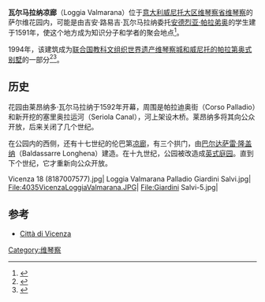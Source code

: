{{Infobox UNESCO World Heritage Site
| image         = Giardini Salvi - Vicenza 2.jpg
| image_upright = 1.2
| caption       = 
| location      = [[意大利|意大利]][[威尼托大区|威尼托大区]][[维琴察省|维琴察省]][[维琴察|维琴察]]
| part_of       = [[维琴察城和威尼托的帕拉第奥式别墅|维琴察城和威尼托的帕拉第奥式别墅]]
| criteria      = {{UNESCO WHS type|(i)(ii)}}(i)(ii)
| ID            = 712bis-001
| coordinates   = {{coord|45.54698|11.54022|format=dms|type:landmark_region:IT|display=inline,title}}
| year          = 1994
}}
'''瓦尔马拉纳凉廊'''（Loggia Valmarana）位于[[意大利|意大利]][[威尼托大区|威尼托大区]][[维琴察省|维琴察省]][[维琴察|维琴察]]的萨尔维花园内，可能是由吉安·路易吉·瓦尔马拉纳委托[[安德烈亚·帕拉弟奥|安德烈亚·帕拉弟奥]]的学生建于1591年，使这个地方成为知识分子和学者的聚会地点<ref>{{cite web|url=https://www.palladiomuseum.org/veneto/opera/75|title=Scheda opera|website=Palladio Museum|access-date=2021-02-09|archive-date=2020-08-12|archive-url=https://web.archive.org/web/20200812113251/https://www.palladiomuseum.org/veneto/opera/75|dead-url=no}}</ref>。

1994年，该建筑成为[[联合国教科文组织|联合国教科文组织]][[世界遗产|世界遗产]][[维琴察城和威尼托的帕拉第奥式别墅|维琴察城和威尼托的帕拉第奥式别墅]]的一部分<ref>{{cite web|url=http://www.vicenzae.org/en/tourism/vicenza-palladio-and-the-villas/vicenza-unesco-heritage-the-palladian-route|title=Vicenza, Unesco Heritage: the Palladian route - Consorzio Turistico Vicenzaè|website=www.vicenzae.org|access-date=2021-02-09|archive-date=2020-10-27|archive-url=https://web.archive.org/web/20201027215208/https://www.vicenzae.org/en/tourism/vicenza-palladio-and-the-villas/vicenza-unesco-heritage-the-palladian-route|dead-url=no}}</ref><ref>{{cite web|url=https://www.comune.vicenza.it/uffici/dipserv/cultur/unesco.php/il_sito_unesco/le_componenti_del_sito|title=Le componenti del sito - Comune di Vicenza|website=www.comune.vicenza.it|access-date=2021-02-09|archive-date=2019-04-19|archive-url=https://web.archive.org/web/20190419130017/https://www.comune.vicenza.it/uffici/dipserv/cultur/unesco.php/il_sito_unesco/le_componenti_del_sito|dead-url=yes}}</ref>。

== 历史 ==
花园由莱昂纳多·瓦尔马拉纳于1592年开幕，周围是帕拉迪奥街（Corso Palladio）和新开挖的塞里奥拉运河（Seriola Canal），河上架设木桥。莱昂纳多将其向公众开放，后来关闭了几个世纪。

在公园内的西侧，还有十七世纪的伦巴第[[凉廊|凉廊]]，有三个拱门，由[[巴尔达萨雷·隆盖纳|巴尔达萨雷·隆盖纳]]（Baldassarre Longhena）建造。在十九世纪，公园被改造成[[英式庭园|英式庭园]]。直到下个世纪，它才重新向公众开放。

<gallery>
Vicenza 18 (8187007577).jpg|
Loggia Valmarana Palladio Giardini Salvi.jpg|
File:4035VicenzaLoggiaValmarana.JPG|
File:Giardini Salvi-5.jpg|
</gallery>

== 参考==
<references />
* [https://www.comune.vicenza.it/uffici/dipserv/cultur/unesco.php/il_sito_unesco/le_componenti_del_sito/loggia_valmarana Città di Vicenza] {{Wayback|url=https://www.comune.vicenza.it/uffici/dipserv/cultur/unesco.php/il_sito_unesco/le_componenti_del_sito/loggia_valmarana |date=20190419130008 }}
[[Category:维琴察|Category:维琴察]]